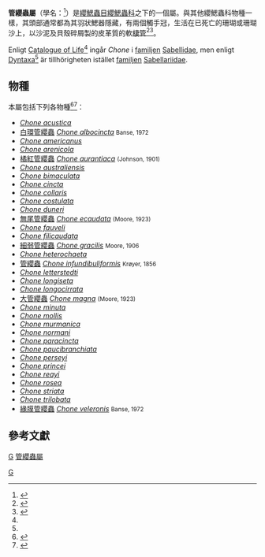 {{Automatic Taxobox
| taxon = Chone
| authority = {{tsl|sv|Henrik Nikolai Krøyer||Krøyer}}, 1856
| synonyms = 
* ''[[Dialychone|Dialychone]]'' Claparède, 1870<ref name = "dyn"/>
| subdivision_ranks = [[種_(生物)|種]]
| subdivision = [[#物種|見內文]]
}}
'''管纓蟲屬'''（學名：{{lang|la|'''''Chone'''''}}<ref name = "COL">{{cite web |url=http://www.catalogueoflife.org/services/res/2011AC_26July.zip |title=Species 2000 & ITIS Catalogue of Life: 2011 Annual Checklist |accessdate=2012-09-24 |editors=Bisby F.A., Roskov Y.R., Orrell T.M., Nicolson D., Paglinawan L.E., Bailly N., Kirk P.M., Bourgoin T., Baillargeon G., Ouvrard D. |year=2011 |publisher=Species 2000 |location=Reading, UK |language=en |archive-date=2012-06-18 |archive-url=https://web.archive.org/web/20120618223324/http://www.catalogueoflife.org/services/res/2011AC_26July.zip |dead-url=no }}</ref>）是[[纓鰓蟲目|纓鰓蟲目]][[纓鰓蟲科|纓鰓蟲科]]之下的一個屬。與其他纓鰓蟲科物種一樣，其頭部通常都為其羽狀鰓器隱藏，有兩個觸手冠，生活在已死亡的珊瑚或珊瑚沙上，以沙泥及貝殼碎屑製的皮革質的軟[[棲管|棲管]]<ref name=afcd>{{cite web |url=https://www.afcd.gov.hk/textonly/tc_chi/conservation/con_mar/con_mar_cor/con_mar_cor_hkcaml/corals_platy.html |title=香港的珊瑚及其他海洋生物 |author=[[邱建文|邱建文]] |publisher=漁農自然護理署 |accessdate=2016-03-20 |language=zh-hant |archive-url=https://web.archive.org/web/20160408022217/https://www.afcd.gov.hk/textonly/tc_chi/conservation/con_mar/con_mar_cor/con_mar_cor_hkcaml/corals_platy.html |archive-date=2016-04-08 |dead-url=yes }}</ref><ref>{{cite web |url=http://webs.lander.edu/rsfox/invertebrates/eudistylia.html |title=Invertebrate Anatomy OnLine |language=en |deadurl=yes |archiveurl=https://web.archive.org/web/20110801233403/http://webs.lander.edu/rsfox/invertebrates/eudistylia.html |archivedate=2011-08-01 }}</ref>。

Enligt [[Catalogue_of_Life|Catalogue of Life]]<ref name = "COL"/> ingår ''Chone'' i [[familj_(biologi)|familjen]] [[Sabellidae|Sabellidae]], men enligt [[Dyntaxa|Dyntaxa]]<ref name = "dyn"/> är tillhörigheten istället [[familj_(biologi)|familjen]] [[Sabellariidae|Sabellariidae]].

==物種==
本屬包括下列各物種<ref>{{cite book |url=http://www.booksee.com.cn/6697787/ |title=無脊椎動物 環節動物門 多毛綱(三) 纓鰓蟲目-中國動物志-第五十四卷 |deadurl=yes |archiveurl=https://web.archive.org/web/20160329042947/http://www.booksee.com.cn/6697787/ |archivedate=2016-03-29 }}</ref><ref name = "dyn">{{Dyntaxa |id=1007630 |title=Släkte: Chone }}</ref>：
* ''[[Chone_acustica|Chone acustica]]''
*[[白環管纓蟲|白環管纓蟲]] ''[[Chone_albocincta|Chone albocincta]]'' <small>Banse, 1972</small>
* ''[[Chone_americanus|Chone americanus]]''
* ''[[Chone_arenicola|Chone arenicola]]''
*[[橘紅管纓蟲|橘紅管纓蟲]] ''[[Chone_aurantiaca|Chone aurantiaca]]'' <small>(Johnson, 1901)</small>
* ''[[Chone_australiensis|Chone australiensis]]''
* ''[[Chone_bimaculata|Chone bimaculata]]''
* ''[[Chone_cincta|Chone cincta]]''
* ''[[Chone_collaris|Chone collaris]]''
* ''[[Chone_costulata|Chone costulata]]''
* ''[[Chone_duneri|Chone duneri]]''
*[[無尾管纓蟲|無尾管纓蟲]] ''[[Chone_ecaudata|Chone ecaudata]]'' <small>(Moore, 1923)</small>
* ''[[Chone_fauveli|Chone fauveli]]''
* ''[[Chone_filicaudata|Chone filicaudata]]''
*[[細弱管纓蟲|細弱管纓蟲]] ''[[Chone_gracilis|Chone gracilis]]'' <small>Moore, 1906</small>
* ''[[Chone_heterochaeta|Chone heterochaeta]]''
*[[管纓蟲|管纓蟲]] ''[[Chone_infundibuliformis|Chone infundibuliformis]]'' <small>Krøyer, 1856</small>
* ''[[Chone_letterstedti|Chone letterstedti]]''
* ''[[Chone_longiseta|Chone longiseta]]''
* ''[[Chone_longocirrata|Chone longocirrata]]''
*[[大管纓蟲|大管纓蟲]] ''[[Chone_magna|Chone magna]]'' <small>(Moore, 1923)</small>
* ''[[Chone_minuta|Chone minuta]]''
* ''[[Chone_mollis|Chone mollis]]''
* ''[[Chone_murmanica|Chone murmanica]]''
* ''[[Chone_normani|Chone normani]]''
* ''[[Chone_paracincta|Chone paracincta]]''
* ''[[Chone_paucibranchiata|Chone paucibranchiata]]''
* ''[[Chone_perseyi|Chone perseyi]]''
* ''[[Chone_princei|Chone princei]]''
* ''[[Chone_reayi|Chone reayi]]''
* ''[[Chone_rosea|Chone rosea]]''
* ''[[Chone_striata|Chone striata]]''
* ''[[Chone_trilobata|Chone trilobata]]''
*[[緣膜管纓蟲|緣膜管纓蟲]] ''[[Chone_veleronis|Chone veleronis]]'' <small>Banse, 1972</small>

==參考文獻==
{{reflist}}

{{Taxonbar}}
[[分類:纓鰓蟲科|G]]
[[分類:管纓蟲屬|]]
[[Category:_1856年描述的分类群|G]]